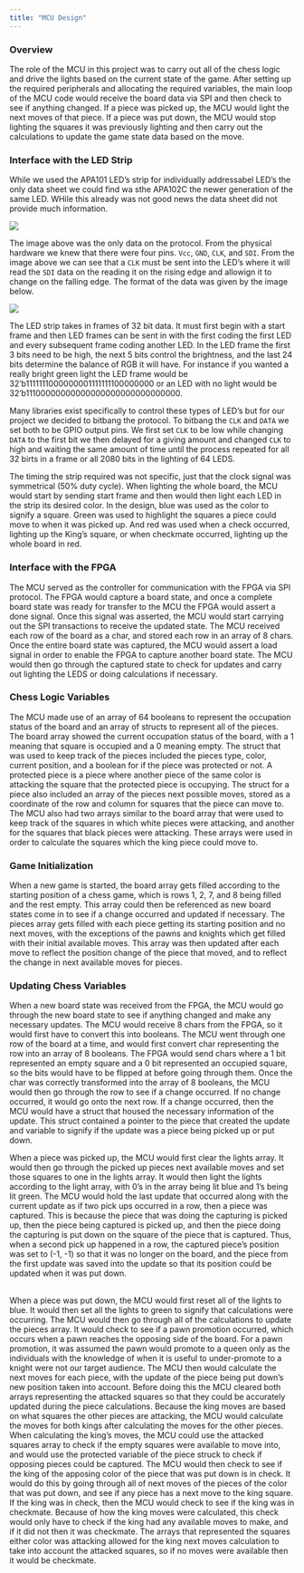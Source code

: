 ```yaml
---
title: "MCU Design"
---
```


### Overview
The role of the MCU in this project was to carry out all of the chess logic and drive the lights based on the current state of the game. After setting up the required peripherals and allocating the required variables, the main loop of the MCU code would receive the board data via SPI and then check to see if anything changed. If a piece was picked up, the MCU would light the next moves of that piece. If a piece was put down, the MCU would stop lighting the squares it was previously lighting and then carry out the calculations to update the game state data based on the move.

### Interface with the LED Strip
While we used the APA101 LED's strip for individually addressabel LED's the only data sheet we could find wa sthe APA102C the newer generation of the same LED. WHile this already was not good news the data sheet did not provide much information.

![](images/ledClock.png)

The image above was the only data on the protocol. From the physical hardware we knew that there were four pins. `Vcc`, `GND`, `CLK`, and `SDI`. From the image above we can see that a `CLK` must be sent into the LED's where it will read the `SDI` data on the reading it on the rising edge and allowign it to change on the falling edge. The format of the data was given by the image below. 

![](images/ledFrames.png)

The LED strip takes in frames of 32 bit data. It must first begin with a start frame and then LED frames can be sent in with the first coding the first LED and every subsequent frame coding another LED. In the LED frame the first 3 bits need to be high, the next 5 bits control the brightness, and the last 24 bits determine the balance of RGB it will have. For instance if you wanted a really bright green light the LED frame would be 32'b1111111000000001111111100000000 or an LED with no light would be 32'b11100000000000000000000000000000.

Many libraries exist specifically to control these types of LED's but for our project we decided to bitbang the protocol. To bitbang the `CLK` and `DATA` we set both to be GPIO output pins. We first set `CLK` to be low while changing `DATA` to the first bit we then delayed for a giving amount and changed `CLK` to high and waiting the same amount of time until the process repeated for all 32 birts in a frame or all 2080 bits in the lighting of 64 LEDS. 

The timing the strip required was not specific, just that the clock signal was symmetrical (50% duty cycle). When lighting the whole board, the MCU would start by sending start frame and then would then light each LED in the strip its desired color. In the design, blue was used as the color to signify a square. Green was used to highlight the squares a piece could move to when it was picked up. And red was used when a check occurred, lighting up the King's square, or when checkmate occurred, lighting up the whole board in red.

### Interface with the FPGA
The MCU served as the controller for communication with the FPGA via SPI protocol. The FPGA would capture a board state, and once a complete board state was ready for transfer to the MCU the FPGA would assert a done signal. Once this signal was asserted, the MCU would start carrying out the SPI transactions to receive the updated state. The MCU received each row of the board as a char, and stored each row in an array of 8 chars. Once the entire board state was captured, the MCU would assert a load signal in order to enable the FPGA to capture another board state. The MCU would then go through the captured state to check for updates and carry out lighting the LEDS or doing calculations if necessary.

### Chess Logic Variables
The MCU made use of an array of 64 booleans to represent the occupation status of the board and an array of structs to represent all of the pieces. The board array showed the current occupation status of the board, with a 1 meaning that square is occupied and a 0 meaning empty. The struct that was used to keep track of the pieces included the pieces type, color, current position, and a boolean for if the piece was protected or not. A protected piece is a piece where another piece of the same color is attacking the square that the protected piece is occupying. The struct for a piece also included an array of the pieces next possible moves, stored as a coordinate of the row and column for squares that the piece can move to. The MCU also had two arrays similar to the board array that were used to keep track of the squares in which white pieces were attacking, and another for the squares that black pieces were attacking. These arrays were used in order to calculate the squares which the king piece could move to. 

### Game Initialization
When a new game is started, the board array gets filled according to the starting position of a chess game, which is rows 1, 2, 7, and 8 being filled and the rest empty. This array could then be referenced as new board states come in to see if a change occurred and updated if necessary. The pieces array gets filled with each piece getting its starting position and no next moves, with the exceptions of the pawns and knights which get filled with their initial available moves. This array was then updated after each move to reflect the position change of the piece that moved, and to reflect the change in next available moves for pieces.

### Updating Chess Variables
When a new board state was received from the FPGA, the MCU would go through the new board state to see if anything changed and make any necessary updates. The MCU would receive 8 chars from the FPGA, so it would first have to convert this into booleans. The MCU went through one row of the board at a time, and would first convert char representing the row into an array of 8 booleans. The FPGA would send chars where a 1 bit represented an empty square and a 0 bit represented an occupied square, so the bits would have to be flipped at before going through them. Once the char was correctly transformed into the array of 8 booleans, the MCU would then go through the row to see if a change occurred. If no change occurred, it would go onto the next row. If a change occurred, then the MCU would have a struct that housed the necessary information of the update. This struct contained a pointer to the piece that created the update and variable to signify if the update was a piece being picked up or put down. 
\ 
\ 
\ 

When a piece was picked up, the MCU would first clear the lights array. It would then go through the picked up pieces next available moves and set those squares to one in the lights array. It would then light the lights according to the light array, with 0's in the array being lit blue and 1's being lit green. The MCU would hold the last update that occurred along with the current update as if two pick ups occurred in a row, then a piece was captured. This is because the piece that was doing the capturing is picked up, then the piece being captured is picked up, and then the piece doing the capturing is put down on the square of the piece that is captured. Thus, when a second pick up happened in a row, the captured piece's position was set to (-1, -1) so that it was no longer on the board, and the piece from the first update was saved into the update so that its position could be updated when it was put down.
\
\ 
\ 

When a piece was put down, the MCU would first reset all of the lights to blue. It would then set all the lights to green to signify that calculations were occurring. The MCU would then go through all of the calculations to update the pieces array. It would check to see if a pawn promotion occurred, which occurs when a pawn reaches the opposing side of the board. For a pawn promotion, it was assumed the pawn would promote to a queen only as the individuals with the knowledge of when it is useful to under-promote to a knight were not our target audience. The MCU then would calculate the next moves for each piece, with the update of the piece being put down's new position taken into account. Before doing this the MCU cleared both arrays representing the attacked squares so that they could be accurately updated during the piece calculations. Because the king moves are based on what squares the other pieces are attacking, the MCU would calculate the moves for both kings after calculating the moves for the other pieces. When calculating the king's moves, the MCU could use the attacked squares array to check if the empty squares were available to move into, and would use the protected variable of the piece struck to check if opposing pieces could be captured. The MCU would then check to see if the king of the apposing color of the piece that was put down is in check. It would do this by going through all of next moves of the pieces of the color that was put down, and see if any piece has a next move to the king square. If the king was in check, then the MCU would check to see if the king was in checkmate. Because of how the king moves were calculated, this check would only have to check if the king had any available moves to make, and if it did not then it was checkmate. The arrays that represented the squares either color was attacking allowed for the king next moves calculation to take into account the attacked squares, so if no moves were available then it would be checkmate. 
